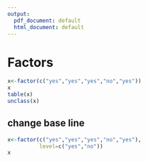 ```yaml
---
output:
  pdf_document: default
  html_document: default
---
```

# Factors

```r
x<-factor(c("yes","yes","yes","no","yes"))
x
table(x)
unclass(x)
```
## change base line

```r
x<-factor(c("yes","yes","yes","no","yes"),
          level=c("yes","no"))
x
```